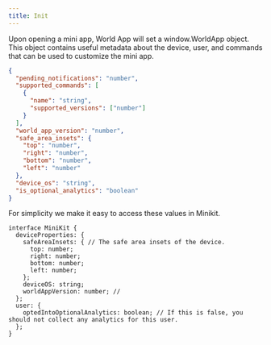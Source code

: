 ```yaml
---
title: Init
---
```


Upon opening a mini app, World App will set a window.WorldApp object. This object contains useful metadata about the device, user, and commands that can be used to customize the mini app.

```json
{
  "pending_notifications": "number",
  "supported_commands": [
    {
      "name": "string",
      "supported_versions": ["number"]
    }
  ],
  "world_app_version": "number",
  "safe_area_insets": {
    "top": "number",
    "right": "number",
    "bottom": "number",
    "left": "number"
  },
  "device_os": "string",
  "is_optional_analytics": "boolean"
}
```

For simplicity we make it easy to access these values in Minikit.

```tsx
interface MiniKit {
  deviceProperties: {
    safeAreaInsets: { // The safe area insets of the device.
      top: number;
      right: number;
      bottom: number;
      left: number;
    };
    deviceOS: string;
    worldAppVersion: number; // 
  };
  user: {
    optedIntoOptionalAnalytics: boolean; // If this is false, you should not collect any analytics for this user.
  };
}
```